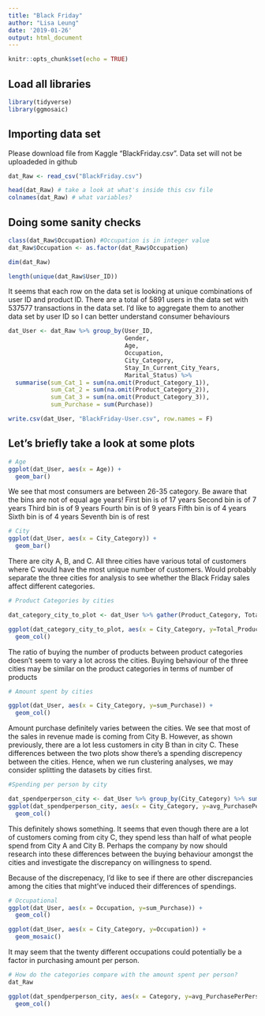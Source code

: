 ```yaml
---
title: "Black Friday"
author: "Lisa Leung"
date: '2019-01-26'
output: html_document
---
```


```r
knitr::opts_chunk$set(echo = TRUE)
```

## Load all libraries

```r
library(tidyverse)
library(ggmosaic)
```
## Importing data set

Please download file from Kaggle "BlackFriday.csv". Data set will not be uploadeded in github
```r
dat_Raw <- read_csv("BlackFriday.csv")

head(dat_Raw) # take a look at what's inside this csv file
colnames(dat_Raw) # what variables?
```

## Doing some sanity checks
```r
class(dat_Raw$Occupation) #Occupation is in integer value
dat_Raw$Occupation <- as.factor(dat_Raw$Occupation)

dim(dat_Raw)

length(unique(dat_Raw$User_ID))
```
It seems that each row on the data set is looking at unique combinations of user ID and product ID. There are a total of 5891 users in the data set with 537577 transactions in the data set. I'd like to aggregate them to another data set by user ID so I can better understand consumer behaviours

```r
dat_User <- dat_Raw %>% group_by(User_ID, 
                                 Gender, 
                                 Age, 
                                 Occupation, 
                                 City_Category, 
                                 Stay_In_Current_City_Years, 
                                 Marital_Status) %>% 
  summarise(sum_Cat_1 = sum(na.omit(Product_Category_1)),
            sum_Cat_2 = sum(na.omit(Product_Category_2)),
            sum_Cat_3 = sum(na.omit(Product_Category_3)),
            sum_Purchase = sum(Purchase))

write.csv(dat_User, "BlackFriday-User.csv", row.names = F)
```

## Let's briefly take a look at some plots
```r
# Age
ggplot(dat_User, aes(x = Age)) +
  geom_bar()
```

We see that most consumers are between 26-35 category. Be aware that the bins are not of equal age years!
First bin is of 17 years
Second bin is of 7 years
Third bin is of 9 years
Fourth bin is of 9 years
Fifth bin is of 4 years
Sixth bin is of 4 years
Seventh bin is of rest

```r
# City
ggplot(dat_User, aes(x = City_Category)) +
  geom_bar()
```
There are city A, B, and C. All three cities have various total of customers where C would have the most unique number of customers. Would probably separate the three cities for analysis to see whether the Black Friday sales affect different categories.
```r
# Product Categories by cities

dat_category_city_to_plot <- dat_User %>% gather(Product_Category, Total_Products, sum_Cat_1:sum_Cat_3, factor_key=T) #converting to long format

ggplot(dat_category_city_to_plot, aes(x = City_Category, y=Total_Products, colour= Product_Category)) +
  geom_col()
```
The ratio of buying the number of products between product categories doesn't seem to vary a lot across the cities. Buying behaviour of the three cities may be similar on the product categories in terms of number of products

```r
# Amount spent by cities

ggplot(dat_User, aes(x = City_Category, y=sum_Purchase)) +
  geom_col()
```
Amount purchase definitely varies between the cities. We see that most of the sales in revenue made is coming from City B. However, as shown previously, there are a lot less customers in city B than in city C. These differences between the two plots show there's a spending discrepency between the cities. Hence, when we run clustering analyses, we may consider splitting the datasets by cities first.
```r
#Spending per person by city

dat_spendperperson_city <- dat_User %>% group_by(City_Category) %>% summarise(count_Pop = length(unique(User_ID)), all_Purchase = sum(na.omit(sum_Purchase))) %>% mutate(avg_PurchasePerPerson = all_Purchase/count_Pop) # taking summarized values on total sum of amount
ggplot(dat_spendperperson_city, aes(x = City_Category, y=avg_PurchasePerPerson)) +
  geom_col()

```

This definitely shows something. It seems that even though there are a lot of customers coming from city C, they spend less than half of what people spend from City A and City B. Perhaps the company by now should research into these differences between the buying behaviour amongst the cities and investigate the discrepancy on willingness to spend.

Because of the discrepenacy, I'd like to see if there are other discrepancies among the cities that might've induced their differences of spendings.

```r
# Occupational
ggplot(dat_User, aes(x = Occupation, y=sum_Purchase)) +
  geom_col()

ggplot(dat_User, aes(x = City_Category, y=Occupation)) +
  geom_mosaic()
```

It may seem that the twenty different occupations could potentially be a factor in purchasing amount per person.
```r
# How do the categories compare with the amount spent per person?
dat_Raw

ggplot(dat_spendperperson_city, aes(x = Category, y=avg_PurchasePerPerson)) +
  geom_col()
```